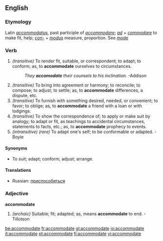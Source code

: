 ==English==

===Etymology===
Latin ''[[accommodatus]]'', past participle of ''[[accommodare]]''; ''[[ad]]'' + ''[[commodare]]'' to make fit, help; ''[[con-]]'' + ''[[modus]]'' measure, proportion. See [[mode]]

===Verb===
{{en-infl-reg-other-e|accommodat|e}}
# ''(transitive)'' To render fit, suitable, or correspondent; to adapt; to conform; as, to '''accommodate''' ourselves to circumstances.
#:''They '''accomodate''' their counsels to his inclination.''  -Addison
# ''(transitive)'' To bring into agreement or harmony; to reconcile; to compose; to adjust; to settle; as, to '''accommodate''' differences, a dispute, etc.
# ''(transitive)'' To furnish with something desired, needed, or convenient; to favor; to oblige; as, to '''accommodate''' a friend with a loan or with lodgings.
# ''(transitive)'' To show the correspondence of; to apply or make suit by analogy; to adapt or fit, as teachings to accidental circumstances, statements to facts, etc.; as, to '''accommodate''' prophecy to events.
# ''(intransitive) (rare)'' To adapt one's self; to be conformable or adapted.  - Boyle

====Synonyms====
*To suit; adapt; conform; adjust; arrange.

====Translations====
*Russian: [[приспособиться]]

===Adjective===
'''accommodate'''

# ''(archaic)'' Suitable; fit; adapted; as, means '''accommodate''' to end.  - Tillotson

{{webster}}

[[be:accommodate]]
[[fr:accommodate]]
[[gl:accommodate]]
[[io:accommodate]]
[[it:accommodate]]
[[pt:accommodate]]
[[fi:accommodate]]
[[vi:accommodate]]